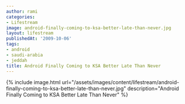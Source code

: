 ```yaml
---
author: rami
categories:
- Lifestream
image: android-finally-coming-to-ksa-better-late-than-never.jpg
layout: lifestream
publishedAt: '2009-10-06'
tags:
- android
- saudi-arabia
- jeddah
title: Android Finally Coming to KSA Better Late Than Never
---
```


{% include image.html url="/assets/images/content/lifestream/android-finally-coming-to-ksa-better-late-than-never.jpg" description="Android Finally Coming to KSA Better Late Than Never" %}